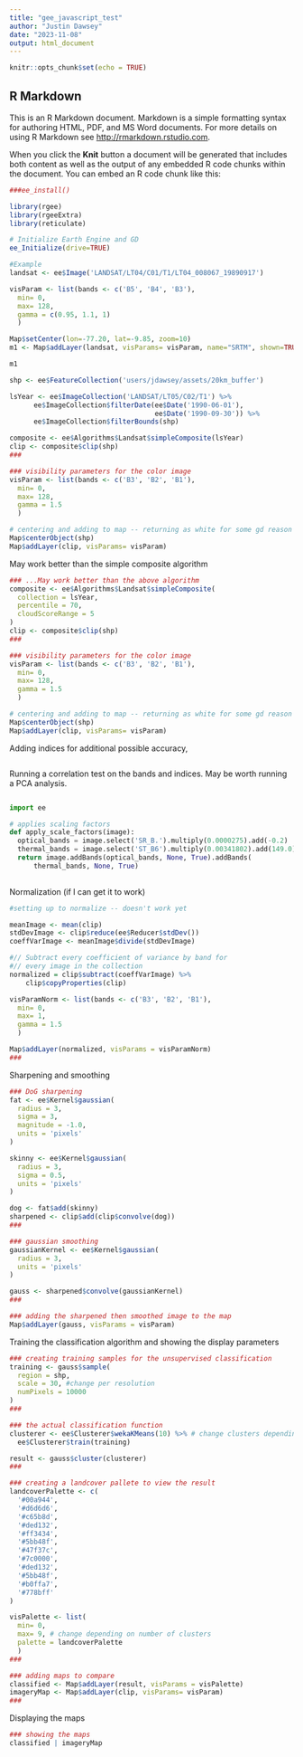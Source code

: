 ```yaml
---
title: "gee_javascript_test"
author: "Justin Dawsey"
date: "2023-11-08"
output: html_document
---
```


```r
knitr::opts_chunk$set(echo = TRUE)
```

## R Markdown

This is an R Markdown document. Markdown is a simple formatting syntax for authoring HTML, PDF, and MS Word documents. For more details on using R Markdown see <http://rmarkdown.rstudio.com>.

When you click the **Knit** button a document will be generated that includes both content as well as the output of any embedded R code chunks within the document. You can embed an R code chunk like this:

```r
###ee_install()

library(rgee)
library(rgeeExtra)
library(reticulate)

# Initialize Earth Engine and GD
ee_Initialize(drive=TRUE)

```


```r

#Example
landsat <- ee$Image('LANDSAT/LT04/C01/T1/LT04_008067_19890917')

visParam <- list(bands <- c('B5', 'B4', 'B3'),
  min= 0,
  max= 128,
  gamma = c(0.95, 1.1, 1)
  )

Map$setCenter(lon=-77.20, lat=-9.85, zoom=10)
m1 <- Map$addLayer(landsat, visParams= visParam, name="SRTM", shown=TRUE)

m1
```


```r

shp <- ee$FeatureCollection('users/jdawsey/assets/20km_buffer')

lsYear <- ee$ImageCollection('LANDSAT/LT05/C02/T1') %>%
      ee$ImageCollection$filterDate(ee$Date('1990-06-01'), 
                                    ee$Date('1990-09-30')) %>%
      ee$ImageCollection$filterBounds(shp)

composite <- ee$Algorithms$Landsat$simpleComposite(lsYear)
clip <- composite$clip(shp)
###

### visibility parameters for the color image
visParam <- list(bands <- c('B3', 'B2', 'B1'),
  min= 0,
  max= 128,
  gamma = 1.5
  )

# centering and adding to map -- returning as white for some gd reason
Map$centerObject(shp)
Map$addLayer(clip, visParams= visParam)
```

May work better than the simple composite algorithm

```r

### ...May work better than the above algorithm
composite <- ee$Algorithms$Landsat$simpleComposite(
  collection = lsYear,
  percentile = 70,
  cloudScoreRange = 5
)
clip <- composite$clip(shp)
###

### visibility parameters for the color image
visParam <- list(bands <- c('B3', 'B2', 'B1'),
  min= 0,
  max= 128,
  gamma = 1.5
  )

# centering and adding to map -- returning as white for some gd reason
Map$centerObject(shp)
Map$addLayer(clip, visParams= visParam)
```

Adding indices for additional possible accuracy,

```r

```

Running a correlation test on the bands and indices. May be worth running a PCA analysis.

```r

```

```python
import ee

# applies scaling factors
def apply_scale_factors(image):
  optical_bands = image.select('SR_B.').multiply(0.0000275).add(-0.2)
  thermal_bands = image.select('ST_B6').multiply(0.00341802).add(149.0)
  return image.addBands(optical_bands, None, True).addBands(
      thermal_bands, None, True)
  
```

Normalization (if I can get it to work)

```r
#setting up to normalize -- doesn't work yet

meanImage <- mean(clip)
stdDevImage <- clip$reduce(ee$Reducer$stdDev())
coeffVarImage <- meanImage$divide(stdDevImage)

#// Subtract every coefficient of variance by band for
#// every image in the collection
normalized = clip$subtract(coeffVarImage) %>% 
    clip$copyProperties(clip)

visParamNorm <- list(bands <- c('B3', 'B2', 'B1'),
  min= 0,
  max= 1,
  gamma = 1.5
  )

Map$addLayer(normalized, visParams = visParamNorm)
###
```

Sharpening and smoothing

```r
### DoG sharpening
fat <- ee$Kernel$gaussian(
  radius = 3,
  sigma = 3,
  magnitude = -1.0,
  units = 'pixels'
)

skinny <- ee$Kernel$gaussian(
  radius = 3,
  sigma = 0.5,
  units = 'pixels'
)

dog <- fat$add(skinny)
sharpened <- clip$add(clip$convolve(dog))
###

### gaussian smoothing
gaussianKernel <- ee$Kernel$gaussian(
  radius = 3,
  units = 'pixels'
)

gauss <- sharpened$convolve(gaussianKernel)
###

### adding the sharpened then smoothed image to the map
Map$addLayer(gauss, visParams = visParam)
```

Training the classification algorithm and showing the display parameters

```r

### creating training samples for the unsupervised classification
training <- gauss$sample(
  region = shp,
  scale = 30, #change per resolution
  numPixels = 10000
)
###

### the actual classification function
clusterer <- ee$Clusterer$wekaKMeans(10) %>% # change clusters depending on imagery
  ee$Clusterer$train(training)

result <- gauss$cluster(clusterer)
###

### creating a landcover pallete to view the result
landcoverPalette <- c(
  '#00a944', 
  '#d6d6d6', 
  '#c65b8d', 
  '#ded132', 
  '#ff3434', 
  '#5bb48f', 
  '#47f37c', 
  '#7c0000', 
  '#ded132', 
  '#5bb48f', 
  '#b0ffa7', 
  '#778bff'
)

visPalette <- list(
  min= 0,
  max= 9, # change depending on number of clusters
  palette = landcoverPalette
  )
###

### adding maps to compare
classified <- Map$addLayer(result, visParams = visPalette)
imageryMap <- Map$addLayer(clip, visParams= visParam)
###
```

Displaying the maps

```r
### showing the maps
classified | imageryMap
```
